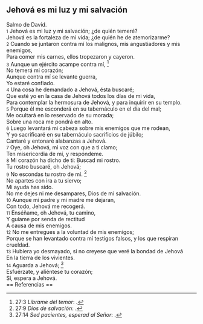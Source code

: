== Jehová es mi luz y mi salvación ==

Salmo de David.<br>
{{anchor|1}} <small>1</small> Jehová es mi luz y mi salvación; ¿de quién temeré?<br>
Jehová es la fortaleza de mi vida; ¿de quién he de atemorizarme?<br>
{{anchor|2}} <small>2</small> Cuando se juntaron contra mí los malignos, mis angustiadores y mis enemigos,<br>
Para comer mis carnes, ellos tropezaron y cayeron.<br>
{{anchor|3}} <small>3</small> Aunque un ejército acampe contra mí, <ref>27:3 ''Líbrame del temor'': {{lib|LU|95|4|3}}.</ref><br>
No temerá mi corazón;<br>
Aunque contra mí se levante guerra,<br>
Yo estaré confiado.<br>
{{anchor|4}} <small>4</small> Una cosa he demandado a Jehová, ésta buscaré;<br>
Que esté yo en la casa de Jehová todos los días de mi vida,<br>
Para contemplar la hermosura de Jehová, y para inquirir en su templo.<br>
{{anchor|5}} <small>5</small> Porque él me esconderá en su tabernáculo en el día del mal;<br>
Me ocultará en lo reservado de su morada;<br>
Sobre una roca me pondrá en alto.<br>
{{anchor|6}} <small>6</small> Luego levantará mi cabeza sobre mis enemigos que me rodean,<br>
Y yo sacrificaré en su tabernáculo sacrificios de júbilo;<br>
Cantaré y entonaré alabanzas a Jehová.<br>
{{anchor|7}} <small>7</small> Oye, oh Jehová, mi voz con que a ti clamo;<br>
Ten misericordia de mí, y respóndeme.<br>
{{anchor|8}} <small>8</small> Mi corazón ha dicho de ti: Buscad mi rostro.<br>
Tu rostro buscaré, oh Jehová;<br>
{{anchor|9}} <small>9</small> No escondas tu rostro de mí. <ref>27:9 ''Dios de salvación'': {{lib|LU|2|6|3}}.</ref><br>
No apartes con ira a tu siervo;<br>
Mi ayuda has sido.<br>
No me dejes ni me desampares, Dios de mi salvación.<br>
{{anchor|10}} <small>10</small> Aunque mi padre y mi madre me dejaran,<br>
Con todo, Jehová me recogerá.<br>
{{anchor|11}} <small>11</small> Enséñame, oh Jehová, tu camino,<br>
Y guíame por senda de rectitud<br>
A causa de mis enemigos.<br>
{{anchor|12}} <small>12</small> No me entregues a la voluntad de mis enemigos;<br>
Porque se han levantado contra mí testigos falsos, y los que respiran crueldad.<br>
{{anchor|13}} <small>13</small> Hubiera yo desmayado, si no creyese que veré la bondad de Jehová<br>
En la tierra de los vivientes.<br>
{{anchor|14}} <small>14</small> Aguarda a Jehová; <ref>27:14 ''Sed pacientes, esperad al Señor'': {{lib|LU|152|5|3}}.</ref><br>
Esfuérzate, y aliéntese tu corazón;<br>
Sí, espera a Jehová.<br>
== Referencias ==

<references />
